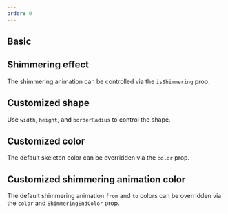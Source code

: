 ```yaml
---
order: 0
---
```



## Basic

<Example Component={BasicSkeleton} packageName="@atlaskit/skeleton" backgroundColor="white" />

## Shimmering effect

The shimmering animation can be controlled via the `isShimmering` prop.

<Example Component={ShimmeringSkeleton} packageName="@atlaskit/skeleton" backgroundColor="white" />

## Customized shape

Use `width`, `height`, and `borderRadius` to control the shape.

<Example
	Component={ShapeCustomizedSkeleton}
	packageName="@atlaskit/skeleton"
	backgroundColor="white"
/>

## Customized color

The default skeleton color can be overridden via the `color` prop.

<Example
	Component={ColorCustomizedSkeleton}
	packageName="@atlaskit/skeleton"
	backgroundColor="white"
/>

## Customized shimmering animation color

The default shimmering animation `from` and `to` colors can be overridden via the `color` and
`ShimmeringEndColor` prop.

<Example
	Component={AnimationColorCustomizedSkeleton}
	packageName="@atlaskit/skeleton"
	backgroundColor="white"
/>
